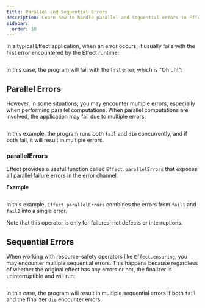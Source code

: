 ```yaml
---
title: Parallel and Sequential Errors
description: Learn how to handle parallel and sequential errors in Effect programming. Understand the behavior of error handling in scenarios involving parallel computations and sequential operations. Explore combinator `Effect.parallelErrors` to expose and handle multiple parallel failures efficiently.
sidebar:
  order: 10
---
```



In a typical Effect application, when an error occurs, it usually fails with the first error encountered by the Effect runtime:

```ts file=<rootDir>/parallel-and-sequential-errors/first-error.ts

```

In this case, the program will fail with the first error, which is "Oh uh!":

## Parallel Errors

However, in some situations, you may encounter multiple errors, especially when performing parallel computations. When parallel computations are involved, the application may fail due to multiple errors:

```ts file=<rootDir>/parallel-and-sequential-errors/parallel-errors.ts

```

In this example, the program runs both `fail` and `die` concurrently, and if both fail, it will result in multiple errors.

### parallelErrors

Effect provides a useful function called `Effect.parallelErrors` that exposes all parallel failure errors in the error channel.

**Example**

```ts file=<rootDir>/parallel-and-sequential-errors/parallelErrors.ts

```

In this example, `Effect.parallelErrors` combines the errors from `fail1` and `fail2` into a single error.

<Aside type="note">
  Note that this operator is only for failures, not defects or
  interruptions.
</Aside>

## Sequential Errors

When working with resource-safety operators like `Effect.ensuring`, you may encounter multiple sequential errors.
This happens because regardless of whether the original effect has any errors or not, the finalizer is uninterruptible and will run:

```ts file=<rootDir>/parallel-and-sequential-errors/sequential-errors.ts

```

In this case, the program will result in multiple sequential errors if both `fail` and the finalizer `die` encounter errors.
